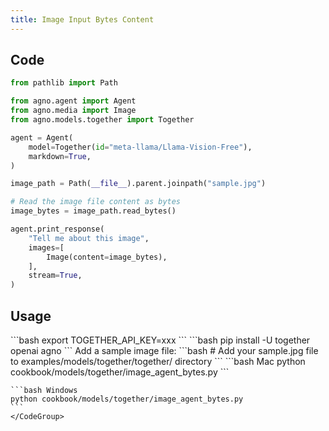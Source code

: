 ```yaml
---
title: Image Input Bytes Content
---
```


## Code

```python cookbook/models/together/image_agent_bytes.py
from pathlib import Path

from agno.agent import Agent
from agno.media import Image
from agno.models.together import Together

agent = Agent(
    model=Together(id="meta-llama/Llama-Vision-Free"),
    markdown=True,
)

image_path = Path(__file__).parent.joinpath("sample.jpg")

# Read the image file content as bytes
image_bytes = image_path.read_bytes()

agent.print_response(
    "Tell me about this image",
    images=[
        Image(content=image_bytes),
    ],
    stream=True,
)
```

## Usage

<Steps>
  <Snippet file="create-venv-step.mdx" />

  <Step title="Set your API key">
    ```bash
    export TOGETHER_API_KEY=xxx
    ```
  </Step>

  <Step title="Install libraries">
    ```bash
    pip install -U together openai agno
    ```
  </Step>

  <Step title="Add sample image">
    Add a sample image file:
    ```bash
    # Add your sample.jpg file to examples/models/together/together/ directory
    ```
  </Step>

  <Step title="Run Agent">
    <CodeGroup>
    ```bash Mac
    python cookbook/models/together/image_agent_bytes.py
    ```

    ```bash Windows
    python cookbook/models/together/image_agent_bytes.py
    ```
    </CodeGroup>
  </Step>
</Steps>